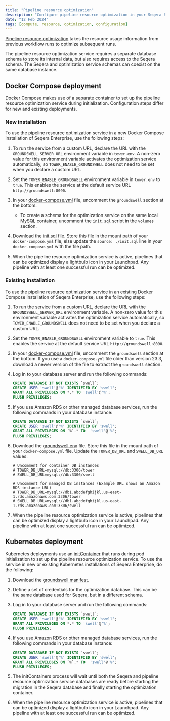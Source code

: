 ```yaml
---
title: "Pipeline resource optimization"
description: "Configure pipeline resource optimization in your Seqera Enterprise deployment."
date: "12 Feb 2024"
tags: [compute, resource, optimization, configuration]
---
```


[Pipeline resource optimization](../../pipeline-optimization/overview.mdx) takes the resource usage information from previous workflow runs to optimize subsequent runs. 

The pipeline resource optimization service requires a separate database schema to store its internal data, but also requires access to the Seqera schema. The Seqera and optimization service schemas can coexist on the same database instance. 

## Docker Compose deployment

Docker Compose makes use of a separate container to set up the pipeline resource optimization service during initialization. Configuration steps differ for new and existing deployments.

### New installation

To use the pipeline resource optimization service in a new Docker Compose installation of Seqera Enterprise, use the following steps:

1. To run the service from a custom URL, declare the URL with the `GROUNDSWELL_SERVER_URL` environment variable in `tower.env`. A non-zero value for this environment variable activates the optimization service automatically, so `TOWER_ENABLE_GROUNDSWELL` does not need to be set when you declare a custom URL. 

2. Set the `TOWER_ENABLE_GROUNDSWELL` environment variable in `tower.env` to `true`. This enables the service at the default service URL `http://groundswell:8090`. 

3. In your [docker-compose.yml](../_templates/docker/docker-compose.yml) file, uncomment the `groundswell` section at the bottom. 

    - To create a schema for the optimization service on the same local MySQL container, uncomment the `init.sql` script in the `volumes` section. 

4. Download the [init.sql](../_templates/docker/init.sql) file. Store this file in the mount path of your `docker-compose.yml` file, else update the `source: ./init.sql` line in your `docker-compose.yml` with the file path. 

5. When the pipeline resource optimization service is active, pipelines that can be optimized display a lightbulb icon in your Launchpad. Any pipeline with at least one successful run can be optimized.

### Existing installation

To use the pipeline resource optimization service in an existing Docker Compose installation of Seqera Enterprise, use the following steps:

1. To run the service from a custom URL, declare the URL with the `GROUNDSWELL_SERVER_URL` environment variable. A non-zero value for this environment variable activates the optimization service automatically, so `TOWER_ENABLE_GROUNDSWELL` does not need to be set when you declare a custom URL.

2. Set the `TOWER_ENABLE_GROUNDSWELL` environment variable to `true`. This enables the service at the default service URL `http://groundswell:8090`. 

3. In your [docker-compose.yml](../_templates/docker/docker-compose.yml) file, uncomment the `groundswell` section at the bottom. If you use a `docker-compose.yml` file older than version 23.3, download a newer version of the file to extract the `groundswell` section.

4. Log in to your database server and run the following commands:

    ```sql
    CREATE DATABASE IF NOT EXISTS `swell`;
    CREATE USER 'swell'@'%' IDENTIFIED BY 'swell';
    GRANT ALL PRIVILEGES ON *.* TO 'swell'@'%';
    FLUSH PRIVILEGES;
    ```

5. If you use Amazon RDS or other managed database services, run the following commands in your database instance:

    ```sql
    CREATE DATABASE IF NOT EXISTS `swell`;
    CREATE USER 'swell'@'%' IDENTIFIED BY 'swell';
    GRANT ALL PRIVILEGES ON `%`.* TO  'swell'@'%';
    FLUSH PRIVILEGES;
    ```

6. Download the [groundswell.env](../_templates/docker/groundswell.env) file. Store this file in the mount path of your `docker-compose.yml` file. Update the `TOWER_DB_URL` and `SWELL_DB_URL` values:

    ```env
    # Uncomment for container DB instances
    # TOWER_DB_URL=mysql://db:3306/tower
    # SWELL_DB_URL=mysql://db:3306/swell

    # Uncomment for managed DB instances (Example URL shows an Amazon RDS instance URL)
    # TOWER_DB_URL=mysql://db1.abcdefghijkl.us-east-1.rds.amazonaws.com:3306/tower
    # SWELL_DB_URL=mysql://db1.abcdefghijkl.us-east-1.rds.amazonaws.com:3306/swell
    ```

7. When the pipeline resource optimization service is active, pipelines that can be optimized display a lightbulb icon in your Launchpad. Any pipeline with at least one successful run can be optimized.

## Kubernetes deployment

Kubernetes deployments use an [initContainer](https://kubernetes.io/docs/concepts/workloads/pods/init-containers/) that runs during pod initialization to set up the pipeline resource optimization service. To use the service in new or existing Kubernetes installations of Seqera Enterprise, do the following:

1. Download the [groundswell manifest](../_templates/k8s/groundswell.yml).

2. Define a set of credentials for the optimization database. This can be the same database used for Seqera, but in a different schema.

3. Log in to your database server and run the following commands:

    ```sql
    CREATE DATABASE IF NOT EXISTS `swell`;
    CREATE USER 'swell'@'%' IDENTIFIED BY 'swell';
    GRANT ALL PRIVILEGES ON *.* TO 'swell'@'%';
    FLUSH PRIVILEGES;
    ```

4. If you use Amazon RDS or other managed database services, run the following commands in your database instance:

    ```sql
    CREATE DATABASE IF NOT EXISTS `swell`;
    CREATE USER 'swell'@'%' IDENTIFIED BY 'swell';
    GRANT ALL PRIVILEGES ON `%`.* TO  'swell'@'%';
    FLUSH PRIVILEGES;
    ```

5. The initContainers process will wait until both the Seqera and pipeline resource optimization service databases are ready before starting the migration in the Seqera database and finally starting the optimization container.

6. When the pipeline resource optimization service is active, pipelines that can be optimized display a lightbulb icon in your Launchpad. Any pipeline with at least one successful run can be optimized.
